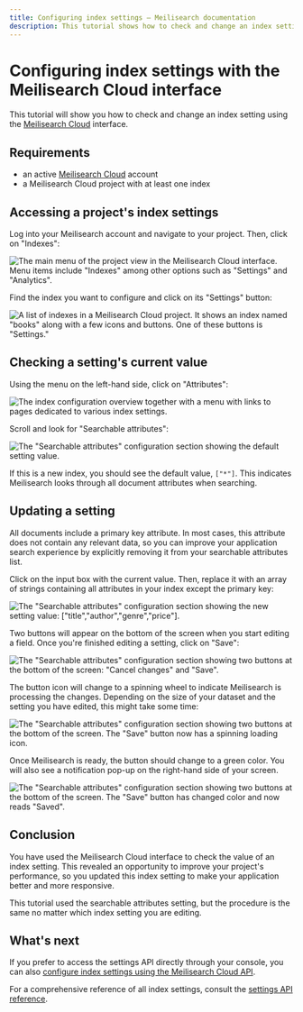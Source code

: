 ```yaml
---
title: Configuring index settings — Meilisearch documentation
description: This tutorial shows how to check and change an index setting using the Meilisearch Cloud interface.
---
```


# Configuring index settings with the Meilisearch Cloud interface

This tutorial will show you how to check and change an index setting using the [Meilisearch Cloud](https://cloud.meilisearch.com/projects/?utm_campaign=oss&utm_source=docs&utm_medium=settings-tutorial) interface.

## Requirements

- an active [Meilisearch Cloud](https://cloud.meilisearch.com/projects/?utm_campaign=oss&utm_source=docs&utm_medium=settings-tutorial) account
- a Meilisearch Cloud project with at least one index

## Accessing a project's index settings

Log into your Meilisearch account and navigate to your project. Then, click on "Indexes":

![The main menu of the project view in the Meilisearch Cloud interface. Menu items include "Indexes" among other options such as "Settings" and "Analytics".](/assets/images/cloud-index-settings/01-indexes-tab.png)

Find the index you want to configure and click on its "Settings" button:

![A list of indexes in a Meilisearch Cloud project. It shows an index named "books" along with a few icons and buttons. One of these buttons is "Settings."](/assets/images/cloud-index-settings/02-index-settings.png)

## Checking a setting's current value

Using the menu on the left-hand side, click on "Attributes":

![The index configuration overview together with a menu with links to pages dedicated to various index settings.](/assets/images/cloud-index-settings/03-general-settings.png)

Scroll and look for "Searchable attributes":

![The "Searchable attributes" configuration section showing the default setting value.](/assets/images/cloud-index-settings/04-searchable-attributes-default.png)

If this is a new index, you should see the default value, `["*"]`. This indicates Meilisearch looks through all document attributes when searching.

## Updating a setting

All documents include a primary key attribute. In most cases, this attribute does not contain any relevant data, so you can improve your application search experience by explicitly removing it from your searchable attributes list.

Click on the input box with the current value. Then, replace it with an array of strings containing all attributes in your index except the primary key:

![The "Searchable attributes" configuration section showing the new setting value: \["title","author","genre","price"\].](/assets/images/cloud-index-settings/05-searchable-attributes-filled.png)

Two buttons will appear on the bottom of the screen when you start editing a field. Once you're finished editing a setting, click on "Save":

![The "Searchable attributes" configuration section showing two buttons at the bottom of the screen: "Cancel changes" and "Save".](/assets/images/cloud-index-settings/06-save.png)

The button icon will change to a spinning wheel to indicate Meilisearch is processing the changes. Depending on the size of your dataset and the setting you have edited, this might take some time:

![The "Searchable attributes" configuration section showing two buttons at the bottom of the screen. The "Save" button now has a spinning loading icon.](/assets/images/cloud-index-settings/07-saving.png)

Once Meilisearch is ready, the button should change to a green color. You will also see a notification pop-up on the right-hand side of your screen.

![The "Searchable attributes" configuration section showing two buttons at the bottom of the screen. The "Save" button has changed color and now reads "Saved".](/assets/images/cloud-index-settings/08-saved.png)

## Conclusion

You have used the Meilisearch Cloud interface to check the value of an index setting. This revealed an opportunity to improve your project's performance, so you updated this index setting to make your application better and more responsive.

This tutorial used the searchable attributes setting, but the procedure is the same no matter which index setting you are editing.

## What's next

If you prefer to access the settings API directly through your console, you can also [configure index settings using the Meilisearch Cloud API](/learn/configuration/configuring_index_settings_api).

For a comprehensive reference of all index settings, consult the [settings API reference](/reference/api/settings).
